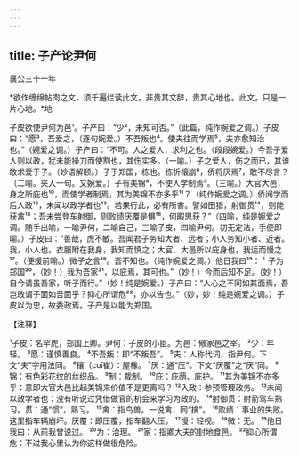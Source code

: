 ```yaml
---
---
---
```

title: 子产论尹何
---



襄公三十一年

*欲作缠绵帖肉之文，须千遍烂读此文，非贵其文辞，贵其心地也。此文，只是一片心地。*地

子皮欲使尹何为邑¹。子产曰：“少²，未知可否。”（此篇，纯作婉爱之调。）子皮曰：“愿³，吾爱之，（逐句婉爱。）不吾叛也⁴。使夫往而学焉⁵，夫亦愈知治也。”（婉爱之调。）子产曰：“不可。人之爱人，求利之也。（段段婉爱。）今吾子爱人则以政，犹未能操刀而使割也，其伤实多。（一喻。）子之爱人，伤之而已，其谁敢求爱于子。（妙语解颐。）子于郑国，栋也。栋折榱崩⁶，侨将厌焉⁷，敢不尽言？（二喻。夹入一句。又婉爱。）子有美锦⁸，不使人学制焉⁹。（三喻。）大官大邑，身之所庇也¹⁰，而使学者制焉，其为美锦不亦多乎¹¹？（纯作婉爱之调。）侨闻学而后人政¹²，未闻以政学者也¹³。若果行此，必有所害。譬如田猎，射御贯¹⁴，则能获禽¹⁵；吾未尝登车射御，则败绩厌覆是惧¹⁶，何暇思获？”（四喻，纯是婉爱之调。随手出喻，一喻尹何，二喻自己，三喻子皮，四喻尹何。初无定法，手便即喻。）子皮曰：“善哉，虎不敏。吾闻君子务知大者、远者；小人务知小者、近者。我，小人也。衣服附在我身，我知而慎之；大官、大邑所以庇身也，我远而慢之¹⁷。（便援前喻。）微子之言¹⁸。吾不知也。（纯作婉爱之调。）他日我曰¹⁹：＇子为郑国²⁰，（妙！）我为吾家²¹，以庇焉，其可也。”（妙！）今而后知不足。（妙！）自今请虽吾家，听子而行。”（妙！纯是婉爱。）子产曰：“人心之不同如其面焉，吾岂敢谓子面如吾面乎？抑心所谓危²²，亦以告也。”（妙，妙！纯是婉爱之调。）子皮以为忠，故委政焉。子产是以能为郑国。

【注释】

¹子皮：名罕虎，郑国上卿。尹何：子皮的小臣。为邑：儆家邑之宰。
²少：年轻。
³愿：谨慎善良。
⁴不吾叛：即“不叛吾”。
⁵夫：人称代词，指尹何。下文“夫”字用法同。
⁶穰（cuī崔）：屋椽。
⁷厌：通“压”。下文“厌覆”之“厌”同。
⁸锦：有色彩花纹的丝织品。
⁹制：裁制。
¹⁰庇：庇荫、庇护。
¹¹其为美锦不亦多乎：意即大官大邑比起美锦来价值不是更离吗？
¹²入政：参预管理政务。
¹³未闻以政学者也：没有听说过凭借做官的机会来学习为政的。
¹⁴射御贯：射箭驾车熟习。贯：通“惯”，熟习。
¹⁵禽：指鸟兽。一说禽，同“擒”。
¹⁶败绩：事业的失败。这里指车辆崩坏。厌覆：即压覆，指车翻人压。
¹⁷慢：轻视。
¹⁸微：无。
¹⁹他日我曰：从前我曾说过。
²⁰为：治理。
²¹家：指卿大夫的封地食邑。
²²抑心所谓危：不过我心里认为你这样做很危险。